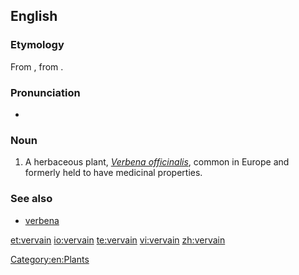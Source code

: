 ==English==

===Etymology===
From {{etyl|xno}} {{term|verveine|lang=la}}, from {{etyl|la}} {{term|verbena|lang=la}}.

===Pronunciation===
* {{IPA|/vɜːveɪn/}}

===Noun===
{{en-noun}}

# A herbaceous plant, ''[[Verbena officinalis]]'', common in Europe and formerly held to have medicinal properties.

===See also===
* [[verbena]]

[[Category:en:Plants]]

[[et:vervain]]
[[io:vervain]]
[[te:vervain]]
[[vi:vervain]]
[[zh:vervain]]